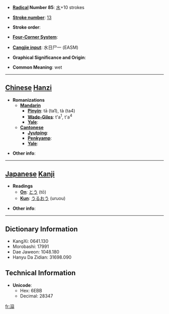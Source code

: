 * '''[[Wiktionary:Chinese radical index| Radical]] Number 85''': [[Wiktionary:Chinese radical index 水|水]]+10 strokes

* '''[[Wiktionary:Chinese total strokes index|Stroke number]]''': [[Wiktionary:Chinese total strokes index 13|13]]

* '''Stroke order''': 

* '''[[Wiktionary:Chinese four corner index|Four-Corner System]]''': 

* '''[[Wiktionary:Chinese Cangjie index|Cangjie input]]''': 水日尸一 (EASM)

* '''Graphical Significance and Origin''': 

* '''Common Meaning''': wet

----

== [[Chinese]] [[Hanzi]] ==

* '''Romanizations'''
** '''[[Mandarin]]'''
*** '''[[Pinyin]]''': tā (ta1), tà (ta4)
*** '''[[Wade-Giles]]''': t'a<sup>1</sup>, t'a<sup>4</sup>
*** '''[[Yale]]''': 
** '''[[Cantonese]]'''
*** '''[[Jyutping]]''':
*** '''[[Penkyamp]]''': 
*** '''[[Yale]]''': 

* '''Other info''': 

----

== [[Japanese]] [[Kanji]] ==

* '''Readings'''
** '''[[On]]''': [[とう]] (tō)
** '''[[Kun]]''': [[うるおう]] (uruou)

* '''Other info''':  

----

== Dictionary Information ==

* KangXi: 0641.130
* Morobashi: 17991
* Dae Jaweon: 1048.180
* Hanyu Da Zidian: 31698.090

== Technical Information ==

* '''Unicode''':
** Hex: 6EBB
** Decimal: 28347

[[fr:溻]]